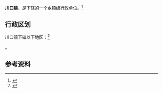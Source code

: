 {{中国乡级行政区|63/21/22/100/000}}

'''川口镇'''，是{{PRC admin/fullname|63/21/22/100/000|3}}下辖的一个[[乡镇|乡镇]]级行政单位。<ref>{{PRC admin/ref sgc|{{PRC admin/parent|63/21/22/100/000}}}}</ref>

== 行政区划 ==

川口镇下辖以下地区：<ref>{{PRC admin/ref sgc|63/21/22/100/000}}</ref>

{{PRC admin/children|63/21/22/100/000}}。

== 参考资料 ==

{{reflist}}

{{行政区划小作品}}
{{PRC admin/navcat|63/21/22/100/000}}